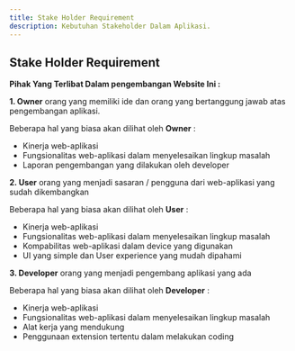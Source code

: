 ```yaml
---
title: Stake Holder Requirement
description: Kebutuhan Stakeholder Dalam Aplikasi.
---
```

## Stake Holder Requirement
**Pihak Yang Terlibat Dalam pengembangan Website Ini :**

**1. Owner**
orang yang memiliki ide dan orang yang bertanggung jawab atas pengembangan aplikasi.

Beberapa hal yang biasa akan dilihat oleh **Owner** :
- Kinerja web-aplikasi
- Fungsionalitas web-aplikasi dalam menyelesaikan lingkup masalah
- Laporan pengembangan yang dilakukan oleh developer 

**2. User**
orang yang menjadi sasaran / pengguna dari web-aplikasi yang sudah dikembangkan

Beberapa hal yang biasa akan dilihat oleh **User** :
- Kinerja web-aplikasi
- Fungsionalitas web-aplikasi dalam menyelesaikan lingkup masalah
- Kompabilitas web-aplikasi dalam device yang digunakan
- UI yang simple dan User experience yang mudah dipahami


**3. Developer**
orang yang menjadi pengembang aplikasi yang ada

Beberapa hal yang biasa akan dilihat oleh **Developer** :
- Kinerja web-aplikasi
- Fungsionalitas web-aplikasi dalam menyelesaikan lingkup masalah
- Alat kerja yang mendukung
- Penggunaan extension tertentu dalam melakukan coding